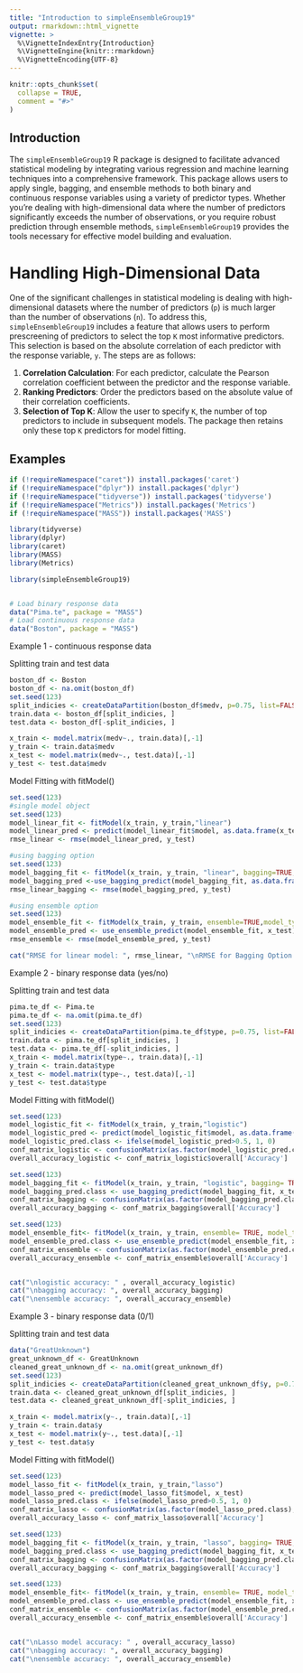 ```yaml
---
title: "Introduction to simpleEnsembleGroup19"
output: rmarkdown::html_vignette
vignette: >
  %\VignetteIndexEntry{Introduction}
  %\VignetteEngine{knitr::rmarkdown}
  %\VignetteEncoding{UTF-8}
---
```


```r
knitr::opts_chunk$set(
  collapse = TRUE,
  comment = "#>"
)
```

## Introduction

The `simpleEnsembleGroup19` R package is designed to facilitate advanced statistical modeling by integrating various regression and machine learning techniques into a comprehensive framework. This package allows users to apply single, bagging, and ensemble methods to both binary and continuous response variables using a variety of predictor types. Whether you're dealing with high-dimensional data where the number of predictors significantly exceeds the number of observations, or you require robust prediction through ensemble methods, `simpleEnsembleGroup19` provides the tools necessary for effective model building and evaluation.


# Handling High-Dimensional Data

One of the significant challenges in statistical modeling is dealing with high-dimensional datasets where the number of predictors (`p`) is much larger than the number of observations (`n`). To address this, `simpleEnsembleGroup19` includes a feature that allows users to perform prescreening of predictors to select the top `K` most informative predictors. This selection is based on the absolute correlation of each predictor with the response variable, `y`. The steps are as follows:

1. **Correlation Calculation**: For each predictor, calculate the Pearson correlation coefficient between the predictor and the response variable.
2. **Ranking Predictors**: Order the predictors based on the absolute value of their correlation coefficients.
3. **Selection of Top K**: Allow the user to specify `K`, the number of top predictors to include in subsequent models. The package then retains only these top `K` predictors for model fitting.




## Examples


```r

if (!requireNamespace("caret")) install.packages('caret')
if (!requireNamespace("dplyr")) install.packages('dplyr')
if (!requireNamespace("tidyverse")) install.packages('tidyverse')
if (!requireNamespace("Metrics")) install.packages('Metrics')
if (!requireNamespace("MASS")) install.packages('MASS')

library(tidyverse)
library(dplyr)
library(caret)
library(MASS)
library(Metrics)

library(simpleEnsembleGroup19)


# Load binary response data
data("Pima.te", package = "MASS")
# Load continuous response data
data("Boston", package = "MASS")

```


Example 1 - continuous response data

Splitting train and test data
```r
boston_df <- Boston
boston_df <- na.omit(boston_df)
set.seed(123)
split_indicies <- createDataPartition(boston_df$medv, p=0.75, list=FALSE)
train.data <- boston_df[split_indicies, ]
test.data <- boston_df[-split_indicies, ]

x_train <- model.matrix(medv~., train.data)[,-1]
y_train <- train.data$medv
x_test <- model.matrix(medv~., test.data)[,-1]
y_test <- test.data$medv
```


Model Fitting with fitModel()
```r
set.seed(123)
#single model object
set.seed(123)
model_linear_fit <- fitModel(x_train, y_train,"linear")
model_linear_pred <- predict(model_linear_fit$model, as.data.frame(x_test))
rmse_linear <- rmse(model_linear_pred, y_test)

#using bagging option
set.seed(123)
model_bagging_fit <- fitModel(x_train, y_train, "linear", bagging=TRUE, R = 30)
model_bagging_pred <-use_bagging_predict(model_bagging_fit, as.data.frame(x_test))
rmse_linear_bagging <- rmse(model_bagging_pred, y_test)

#using ensemble option
set.seed(123)
model_ensemble_fit <- fitModel(x_train, y_train, ensemble=TRUE,model_types = c("linear", "randomForest", "ridge", "lasso", "elastic_net"))
model_ensemble_pred <- use_ensemble_predict(model_ensemble_fit, x_test)
rmse_ensemble <- rmse(model_ensemble_pred, y_test)

cat("RMSE for linear model: ", rmse_linear, "\nRMSE for Bagging Option: ", rmse_linear_bagging, "\nRMSE for Ensemble Option: ", rmse_ensemble)


```



Example 2 - binary response data (yes/no)

Splitting train and test data
```r
pima.te_df <- Pima.te
pima.te_df <- na.omit(pima.te_df)
set.seed(123)
split_indicies <- createDataPartition(pima.te_df$type, p=0.75, list=FALSE)
train.data <- pima.te_df[split_indicies, ]
test.data <- pima.te_df[-split_indicies, ]
x_train <- model.matrix(type~., train.data)[,-1]
y_train <- train.data$type
x_test <- model.matrix(type~., test.data)[,-1]
y_test <- test.data$type
```



Model Fitting with fitModel()
```r
set.seed(123)
model_logistic_fit <- fitModel(x_train, y_train,"logistic")
model_logistic_pred <- predict(model_logistic_fit$model, as.data.frame(x_test))
model_logistic_pred.class <- ifelse(model_logistic_pred>0.5, 1, 0)
conf_matrix_logistic <- confusionMatrix(as.factor(model_logistic_pred.class), as.factor(as.numeric(y_test)-1))
overall_accuracy_logistic <- conf_matrix_logistic$overall['Accuracy']

set.seed(123)
model_bagging_fit <- fitModel(x_train, y_train, "logistic", bagging= TRUE, R=200)
model_bagging_pred.class <- use_bagging_predict(model_bagging_fit, x_test)
conf_matrix_bagging <- confusionMatrix(as.factor(model_bagging_pred.class), as.factor(as.numeric(y_test)-1))
overall_accuracy_bagging <- conf_matrix_bagging$overall['Accuracy']

set.seed(123)
model_ensemble_fit<- fitModel(x_train, y_train, ensemble= TRUE, model_types = c("logistic", "randomForest", "ridge", "lasso", "elastic_net"))
model_ensemble_pred.class <- use_ensemble_predict(model_ensemble_fit, x_test)
conf_matrix_ensemble <- confusionMatrix(as.factor(model_ensemble_pred.class), as.factor(as.numeric(y_test)-1))
overall_accuracy_ensemble <- conf_matrix_ensemble$overall['Accuracy']


cat("\nlogistic accuracy: " , overall_accuracy_logistic)
cat("\nbagging accuracy: ", overall_accuracy_bagging)
cat("\nensemble accuracy: ", overall_accuracy_ensemble)


```




Example 3 - binary response data (0/1)

Splitting train and test data
```r
data("GreatUnknown")
great_unknown_df <- GreatUnknown
cleaned_great_unknown_df <- na.omit(great_unknown_df)
set.seed(123)
split_indicies <- createDataPartition(cleaned_great_unknown_df$y, p=0.75, list=FALSE)
train.data <- cleaned_great_unknown_df[split_indicies, ]
test.data <- cleaned_great_unknown_df[-split_indicies, ]

x_train <- model.matrix(y~., train.data)[,-1]
y_train <- train.data$y
x_test <- model.matrix(y~., test.data)[,-1]
y_test <- test.data$y

```



Model Fitting with fitModel()
```r
set.seed(123)
model_lasso_fit <- fitModel(x_train, y_train,"lasso")
model_lasso_pred <- predict(model_lasso_fit$model, x_test)
model_lasso_pred.class <- ifelse(model_lasso_pred>0.5, 1, 0)
conf_matrix_lasso <- confusionMatrix(as.factor(model_lasso_pred.class), as.factor(y_test))
overall_accuracy_lasso <- conf_matrix_lasso$overall['Accuracy']

set.seed(123)
model_bagging_fit <- fitModel(x_train, y_train, "lasso", bagging= TRUE, R=60)
model_bagging_pred.class <- use_bagging_predict(model_bagging_fit, x_test)
conf_matrix_bagging <- confusionMatrix(as.factor(model_bagging_pred.class), as.factor(y_test))
overall_accuracy_bagging <- conf_matrix_bagging$overall['Accuracy']

set.seed(123)
model_ensemble_fit<- fitModel(x_train, y_train, ensemble= TRUE, model_types = c("logistic", "randomForest", "ridge", "lasso", "elastic_net"))
model_ensemble_pred.class <- use_ensemble_predict(model_ensemble_fit, x_test)
conf_matrix_ensemble <- confusionMatrix(as.factor(model_ensemble_pred.class), as.factor(y_test))
overall_accuracy_ensemble <- conf_matrix_ensemble$overall['Accuracy']


cat("\nLasso model accuracy: " , overall_accuracy_lasso)
cat("\nbagging accuracy: ", overall_accuracy_bagging)
cat("\nensemble accuracy: ", overall_accuracy_ensemble)

```




